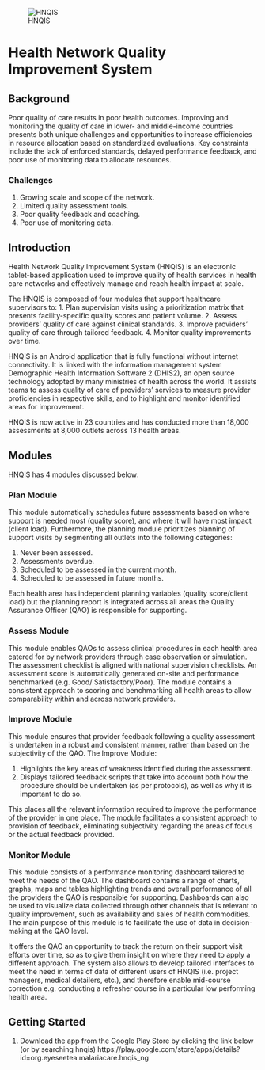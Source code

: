 ![HNQIS](images/hnqis.png)

# Health Network Quality Improvement System {#hnqis}

## Background

Poor quality of care results in poor health outcomes. Improving and monitoring the quality of care in lower- and middle-income countries presents both unique challenges and opportunities to increase efficiencies in resource allocation based on standardized evaluations. Key constraints include the lack of enforced standards, delayed performance feedback, and poor use of monitoring data to allocate resources.

### Challenges
1. Growing scale and scope of the network.
2. Limited quality assessment tools.
3. Poor quality feedback and coaching.
4. Poor use of monitoring data.

## Introduction

Health Network Quality Improvement System (HNQIS) is an electronic tablet-based application used to improve quality of health services in health care networks and effectively manage and reach health impact at scale. 

The HNQIS is composed of four modules that support healthcare supervisors to:
1.	Plan supervision visits using a prioritization matrix that presents facility-specific quality scores and patient volume.
2.	Assess providers’ quality of care against clinical standards.
3.	Improve providers’ quality of care through tailored feedback.
4.	Monitor quality improvements over time.

HNQIS is an Android application that is fully functional without internet connectivity. It is linked with the information management system Demographic Health Information Software 2 (DHIS2), an open source technology adopted by many ministries of health across the world. It assists teams to assess quality of care of providers’ services to measure provider proficiencies in respective skills, and to highlight and monitor identified areas for improvement.

HNQIS is now active in 23 countries and has conducted more than 18,000 assessments at 8,000 outlets across 13 health areas. 

## Modules
HNQIS has 4 modules discussed below:

### Plan Module
This module automatically schedules future assessments based on where support is needed most (quality score), and where it will have most impact (client load). Furthermore, the planning module prioritizes planning of support visits by segmenting all outlets into the following categories:

1. Never been assessed.
2. Assessments overdue.
3. Scheduled to be assessed in the current month.
4. Scheduled to be assessed in future months.

Each health area has independent planning variables (quality score/client load) but the planning report is integrated across all areas the Quality Assurance Officer (QAO) is responsible for supporting.

### Assess Module
This module enables QAOs to assess clinical procedures in each health area catered for by network providers through case observation or simulation. The assessment checklist is aligned with national supervision checklists. An assessment score is automatically generated on-site and performance benchmarked (e.g. Good/ Satisfactory/Poor). The module contains a consistent approach to scoring and benchmarking all health areas to allow comparability within and across network providers.

### Improve Module
This module ensures that provider feedback following a quality assessment is undertaken in a robust and consistent manner, rather than based on the subjectivity of the QAO. The Improve Module:

1. Highlights the key areas of weakness identified during the assessment.
2. Displays tailored feedback scripts that take into account both how the procedure should be undertaken (as per protocols), as well as why it is important to do so.

This places all the relevant information required to improve the performance of the provider in one place. The module facilitates a consistent approach to provision of feedback, eliminating subjectivity regarding the areas of focus or the actual feedback provided.

### Monitor Module
This module consists of a performance monitoring dashboard tailored to meet the needs of the QAO. The dashboard contains a range of charts, graphs, maps and tables highlighting trends and overall performance of all the providers the QAO is responsible for supporting. Dashboards can also be used to visualize data collected through other channels that is relevant to quality improvement, such as availability and sales of health commodities. The main purpose of this module is to facilitate the use of data in decision-making at the QAO level.

It offers the QAO an opportunity to track the return on their support visit efforts over time, so as to give them insight on where they need to apply a different approach. The system also allows to develop tailored interfaces to meet the need in terms of data of different users of HNQIS (i.e. project managers, medical detailers, etc.), and therefore enable mid-course correction e.g. conducting a refresher course in a particular low performing health area.

## Getting Started
1. Download the app from the Google Play Store by clicking the link below (or by searching hnqis)
https://play.google.com/store/apps/details?id=org.eyeseetea.malariacare.hnqis_ng